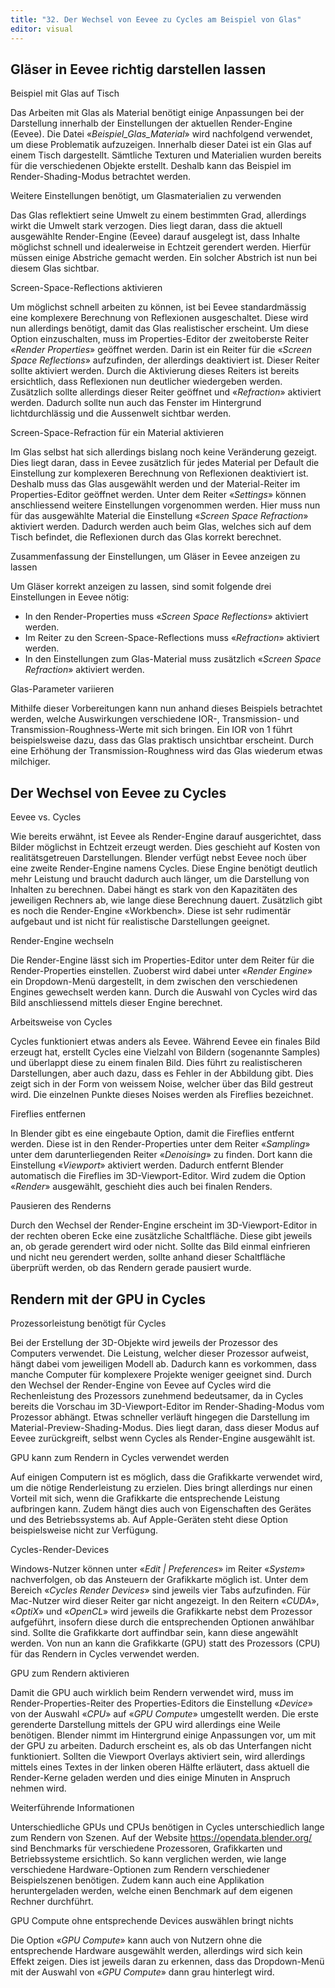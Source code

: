 ```yaml
---
title: "32. Der Wechsel von Eevee zu Cycles am Beispiel von Glas"
editor: visual
---
```


## Gläser in Eevee richtig darstellen lassen

::: column-margin
Beispiel mit Glas auf Tisch
:::

Das Arbeiten mit Glas als Material benötigt einige Anpassungen bei der Darstellung innerhalb der Einstellungen der aktuellen Render-Engine (Eevee). Die Datei «*Beispiel_Glas_Material*» wird nachfolgend verwendet, um diese Problematik aufzuzeigen. Innerhalb dieser Datei ist ein Glas auf einem Tisch dargestellt. Sämtliche Texturen und Materialien wurden bereits für die verschiedenen Objekte erstellt. Deshalb kann das Beispiel im Render-Shading-Modus betrachtet werden.

::: column-margin
Weitere Einstellungen benötigt, um Glasmaterialien zu verwenden
:::

Das Glas reflektiert seine Umwelt zu einem bestimmten Grad, allerdings wirkt die Umwelt stark verzogen. Dies liegt daran, dass die aktuell ausgewählte Render-Engine (Eevee) darauf ausgelegt ist, dass Inhalte möglichst schnell und idealerweise in Echtzeit gerendert werden. Hierfür müssen einige Abstriche gemacht werden. Ein solcher Abstrich ist nun bei diesem Glas sichtbar.

::: column-margin
Screen-Space-Reflections aktivieren
:::

Um möglichst schnell arbeiten zu können, ist bei Eevee standardmässig eine komplexere Berechnung von Reflexionen ausgeschaltet. Diese wird nun allerdings benötigt, damit das Glas realistischer erscheint. Um diese Option einzuschalten, muss im Properties-Editor der zweitoberste Reiter «*Render Properties*» geöffnet werden. Darin ist ein Reiter für die «*Screen Space Reflections*» aufzufinden, der allerdings deaktiviert ist. Dieser Reiter sollte aktiviert werden. Durch die Aktivierung dieses Reiters ist bereits ersichtlich, dass Reflexionen nun deutlicher wiedergeben werden. Zusätzlich sollte allerdings dieser Reiter geöffnet und «*Refraction*» aktiviert werden. Dadurch sollte nun auch das Fenster im Hintergrund lichtdurchlässig und die Aussenwelt sichtbar werden.

::: column-margin
Screen-Space-Refraction für ein Material aktivieren
:::

Im Glas selbst hat sich allerdings bislang noch keine Veränderung gezeigt. Dies liegt daran, dass in Eevee zusätzlich für jedes Material per Default die Einstellung zur komplexeren Berechnung von Reflexionen deaktiviert ist. Deshalb muss das Glas ausgewählt werden und der Material-Reiter im Properties-Editor geöffnet werden. Unter dem Reiter «*Settings*» können anschliessend weitere Einstellungen vorgenommen werden. Hier muss nun für das ausgewählte Material die Einstellung «*Screen Space Refraction*» aktiviert werden. Dadurch werden auch beim Glas, welches sich auf dem Tisch befindet, die Reflexionen durch das Glas korrekt berechnet.

::: column-margin
Zusammenfassung der Einstellungen, um Gläser in Eevee anzeigen zu lassen
:::

Um Gläser korrekt anzeigen zu lassen, sind somit folgende drei Einstellungen in Eevee nötig:

-   In den Render-Properties muss «*Screen Space Reflections*» aktiviert werden.
-   Im Reiter zu den Screen-Space-Reflections muss «*Refraction*» aktiviert werden.
-   In den Einstellungen zum Glas-Material muss zusätzlich «*Screen Space Refraction*» aktiviert werden.

::: column-margin
Glas-Parameter variieren
:::

Mithilfe dieser Vorbereitungen kann nun anhand dieses Beispiels betrachtet werden, welche Auswirkungen verschiedene IOR-, Transmission- und Transmission-Roughness-Werte mit sich bringen. Ein IOR von 1 führt beispielsweise dazu, dass das Glas praktisch unsichtbar erscheint. Durch eine Erhöhung der Transmission-Roughness wird das Glas wiederum etwas milchiger.

## Der Wechsel von Eevee zu Cycles

::: column-margin
Eevee vs. Cycles
:::

Wie bereits erwähnt, ist Eevee als Render-Engine darauf ausgerichtet, dass Bilder möglichst in Echtzeit erzeugt werden. Dies geschieht auf Kosten von realitätsgetreuen Darstellungen. Blender verfügt nebst Eevee noch über eine zweite Render-Engine namens Cycles. Diese Engine benötigt deutlich mehr Leistung und braucht dadurch auch länger, um die Darstellung von Inhalten zu berechnen. Dabei hängt es stark von den Kapazitäten des jeweiligen Rechners ab, wie lange diese Berechnung 
dauert. Zusätzlich gibt es noch die Render-Engine «Workbench». Diese ist sehr rudimentär aufgebaut und ist nicht für realistische Darstellungen geeignet.

::: column-margin
Render-Engine wechseln
:::

Die Render-Engine lässt sich im Properties-Editor unter dem Reiter für die Render-Properties einstellen. Zuoberst wird dabei unter «*Render Engine*» ein Dropdown-Menü dargestellt, in dem zwischen den verschiedenen Engines gewechselt werden kann. Durch die Auswahl von Cycles wird 
das Bild anschliessend mittels dieser Engine berechnet.

::: column-margin
Arbeitsweise von Cycles
:::

Cycles funktioniert etwas anders als Eevee. Während Eevee ein finales Bild erzeugt hat, erstellt Cycles eine Vielzahl von Bildern (sogenannte Samples) und überlappt diese zu einem finalen Bild. Dies führt zu realistischeren Darstellungen, aber auch dazu, dass es Fehler in der Abbildung gibt. Dies zeigt sich in der Form von weissem Noise, welcher über das Bild gestreut wird. Die einzelnen Punkte dieses Noises werden als Fireflies bezeichnet.

::: column-margin
Fireflies entfernen
:::

In Blender gibt es eine eingebaute Option, damit die Fireflies entfernt werden. Diese ist in den Render-Properties unter dem Reiter «*Sampling*» unter dem darunterliegenden Reiter «*Denoising*» zu finden. Dort kann die Einstellung «*Viewport*» aktiviert werden. Dadurch entfernt Blender automatisch die Fireflies im 3D-Viewport-Editor. Wird zudem die Option «*Render*» ausgewählt, geschieht dies auch bei finalen Renders.

::: column-margin
Pausieren des Renderns
:::

Durch den Wechsel der Render-Engine erscheint im 3D-Viewport-Editor in der rechten oberen Ecke eine zusätzliche Schaltfläche. Diese gibt jeweils an, ob gerade gerendert wird oder nicht. Sollte das Bild einmal einfrieren und nicht neu gerendert werden, sollte anhand dieser Schaltfläche überprüft werden, ob das Rendern gerade pausiert wurde.

## Rendern mit der GPU in Cycles 

::: column-margin
Prozessorleistung benötigt für Cycles
:::

Bei der Erstellung der 3D-Objekte wird jeweils der Prozessor des Computers verwendet. Die Leistung, welcher dieser Prozessor aufweist, hängt dabei vom jeweiligen Modell ab. Dadurch kann es vorkommen, dass manche Computer für komplexere Projekte weniger geeignet sind. Durch den Wechsel der Render-Engine von Eevee auf Cycles wird die Rechenleistung des Prozessors zunehmend bedeutsamer, da in Cycles bereits die Vorschau im 3D-Viewport-Editor im Render-Shading-Modus vom Prozessor abhängt. Etwas schneller verläuft hingegen die Darstellung im Material-Preview-Shading-Modus. Dies liegt daran, dass dieser Modus auf Eevee zurückgreift, selbst wenn Cycles als Render-Engine ausgewählt ist.

::: column-margin
GPU kann zum Rendern in Cycles verwendet werden
:::

Auf einigen Computern ist es möglich, dass die Grafikkarte verwendet wird, um die nötige Renderleistung zu erzielen. Dies bringt allerdings nur einen Vorteil mit sich, wenn die Grafikkarte die entsprechende Leistung aufbringen kann. Zudem hängt dies auch von Eigenschaften des Gerätes und des Betriebssystems ab. Auf Apple-Geräten steht diese Option beispielsweise nicht zur Verfügung.

::: column-margin
Cycles-Render-Devices
:::

Windows-Nutzer können unter «*Edit | Preferences*» im Reiter «*System*» nachverfolgen, ob das Ansteuern der Grafikkarte möglich ist. Unter dem Bereich «*Cycles Render Devices*» sind jeweils vier Tabs aufzufinden. Für Mac-Nutzer wird dieser Reiter gar nicht angezeigt. In den Reitern «*CUDA*», «*OptiX*» und «*OpenCL*» wird jeweils die Grafikkarte nebst dem Prozessor aufgeführt, insofern diese durch die entsprechenden Optionen anwählbar sind. Sollte die Grafikkarte dort auffindbar sein, kann diese angewählt werden. Von nun an kann die Grafikkarte (GPU) statt des Prozessors (CPU) für das Rendern in Cycles verwendet werden.

::: column-margin
GPU zum Rendern aktivieren
:::

Damit die GPU auch wirklich beim Rendern verwendet wird, muss im Render-Properties-Reiter des Properties-Editors die Einstellung «*Device*» von der Auswahl «*CPU*» auf «*GPU Compute*» umgestellt werden. Die erste gerenderte Darstellung mittels der GPU wird allerdings eine Weile benötigen. Blender nimmt 
im Hintergrund einige Anpassungen vor, um mit der GPU zu arbeiten. Dadurch erscheint es, als ob das Unterfangen nicht funktioniert. Sollten die Viewport
Overlays aktiviert sein, wird allerdings mittels eines Textes in der linken oberen Hälfte erläutert, dass aktuell die Render-Kerne geladen werden und dies einige 
Minuten in Anspruch nehmen wird.


:::::: tippbox
:::: tippbox-header
::: tippbox-icon
:::

Weiterführende Informationen
::::

::: tippbox-body
Unterschiedliche GPUs und CPUs benötigen in Cycles unterschiedlich lange zum Rendern von Szenen. Auf der Website <https://opendata.blender.org/> sind Benchmarks für verschiedene Prozessoren, Grafikkarten und Betriebssysteme ersichtlich. So kann verglichen werden, wie lange verschiedene Hardware-Optionen zum Rendern verschiedener Beispielszenen benötigen. Zudem kann auch eine Applikation heruntergeladen werden, welche einen Benchmark auf dem eigenen Rechner durchführt.
:::
::::::

::: column-margin
GPU Compute ohne entsprechende Devices auswählen bringt nichts
:::

Die Option «*GPU Compute*» kann auch von Nutzern ohne die entsprechende Hardware ausgewählt werden, allerdings wird sich kein Effekt zeigen. Dies ist jeweils daran zu erkennen, dass das Dropdown-Menü mit der Auswahl von «*GPU Compute*» dann grau hinterlegt wird.